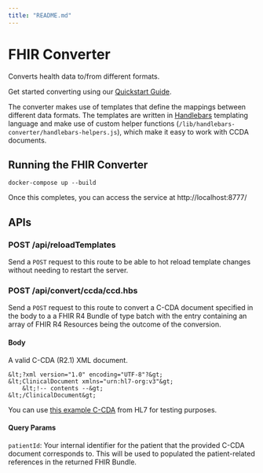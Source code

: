 ```yaml
---
title: "README.md"
---
```


# FHIR Converter

Converts health data to/from different formats.

Get started converting using our [Quickstart Guide](https://docs.metriport.com/converter-api/getting-started/quickstart).

The converter makes use of templates that define the mappings between different data formats. The templates are written in [Handlebars](https://handlebarsjs.com/) templating language and make use of custom helper functions (`/lib/handlebars-converter/handlebars-helpers.js`), which make it easy to work with CCDA documents.

## Running the FHIR Converter

```
docker-compose up --build
```

Once this completes, you can access the service at http://localhost:8777/

## APIs

### POST /api/reloadTemplates

Send a `POST` request to this route to be able to hot reload template changes without needing to restart the server.

### POST /api/convert/ccda/ccd.hbs

Send a `POST` request to this route to convert a C-CDA document specified in the body to a a FHIR R4 Bundle of type batch with the entry containing an array of FHIR R4 Resources being the outcome of the conversion.

#### Body

A valid C-CDA (R2.1) XML document.

```
&lt;?xml version="1.0" encoding="UTF-8"?&gt;
&lt;ClinicalDocument xmlns="urn:hl7-org:v3"&gt;
    &lt;!-- contents --&gt;
&lt;/ClinicalDocument&gt;

```

You can use [this example C-CDA](https://github.com/HL7/CDA-ccda-2.1/blob/master/examples/C-CDA_R2-1_CCD.xml) from HL7 for testing purposes.

#### Query Params

`patientId`: Your internal identifier for the patient that the provided C-CDA document corresponds to. This will be used to populated the patient-related references in the returned FHIR Bundle.
